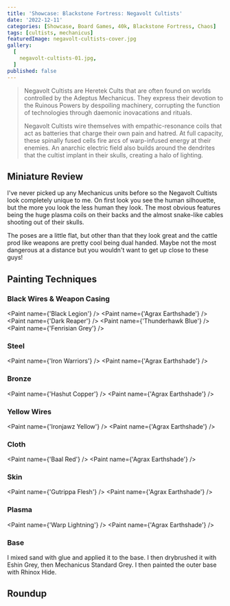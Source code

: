 ```yaml
---
title: 'Showcase: Blackstone Fortress: Negavolt Cultists'
date: '2022-12-11'
categories: [Showcase, Board Games, 40k, Blackstone Fortress, Chaos]
tags: [cultists, mechanicus]
featuredImage: negavolt-cultists-cover.jpg
gallery:
  [
    negavolt-cultists-01.jpg,
  ]
published: false
---
```


> Negavolt Cultists are Heretek Cults that are often found on worlds controlled by the Adeptus Mechanicus.
> They express their devotion to the Ruinous Powers by despoiling machinery, corrupting the function of technologies
> through daemonic inovacations and rituals.
>
> Negavolt Cultists wire themselves with empathic-resonance coils that act as batteries that charge their own pain and
> hatred. At full capacity, these spinally fused cells fire arcs of warp-infused energy at their enemies. An anarchic
> electric field also builds around the dendrites that the cultist implant in their skulls, creating a halo of lighting.

## Miniature Review

I've never picked up any Mechanicus units before so the Negavolt Cultists look completely unique to me. On first look
you see the human silhouette, but the more you look the less human they look. The most obvious features being the huge
plasma coils on their backs and the almost snake-like cables shooting out of their skulls.

The poses are a little flat, but other than that they look great and the cattle prod like weapons are pretty cool
being dual handed. Maybe not the most dangerous at a distance but you wouldn't want to get up close to these guys!

## Painting Techniques

### Black Wires & Weapon Casing
<Paint name={'Black Legion'} />
<Paint name={'Agrax Earthshade'} />
<Paint name={'Dark Reaper'} />
<Paint name={'Thunderhawk Blue'} />
<Paint name={'Fenrisian Grey'} />

### Steel
<Paint name={'Iron Warriors'} />
<Paint name={'Agrax Earthshade'} />

### Bronze
<Paint name={'Hashut Copper'} />
<Paint name={'Agrax Earthshade'} />

### Yellow Wires
<Paint name={'Ironjawz Yellow'} />
<Paint name={'Agrax Earthshade'} />

### Cloth
<Paint name={'Baal Red'} />
<Paint name={'Agrax Earthshade'} />

### Skin
<Paint name={'Gutrippa Flesh'} />
<Paint name={'Agrax Earthshade'} />

### Plasma
<Paint name={'Warp Lightning'} />
<Paint name={'Agrax Earthshade'} />

### Base

I mixed sand with glue and applied it to the base. I then drybrushed it with Eshin Grey, then Mechanicus Standard Grey.
I then painted the outer base with Rhinox Hide.

## Roundup

